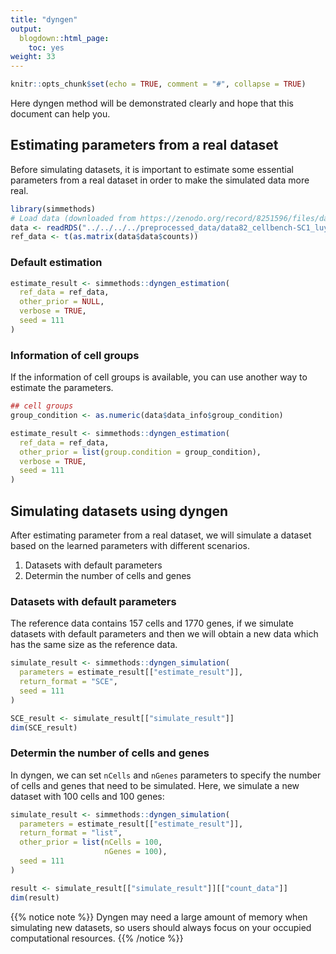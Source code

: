 ```yaml
---
title: "dyngen"
output:
  blogdown::html_page:
    toc: yes
weight: 33
---
```


<!-- github markdown built using 
rmarkdown::render("vignettes/dyngen.Rmd", output_format = rmarkdown::github_document())
-->

```r
knitr::opts_chunk$set(echo = TRUE, comment = "#", collapse = TRUE)
```
Here dyngen method will be demonstrated clearly and hope that this document can help you.

## Estimating parameters from a real dataset

Before simulating datasets, it is important to estimate some essential parameters from a real dataset in order to make the simulated data more real. 
```r
library(simmethods)
# Load data (downloaded from https://zenodo.org/record/8251596/files/data82_cellbench-SC1_luyitian.rds?download=1)
data <- readRDS("../../../../preprocessed_data/data82_cellbench-SC1_luyitian.rds")
ref_data <- t(as.matrix(data$data$counts))
```

### Default estimation

```r
estimate_result <- simmethods::dyngen_estimation(
  ref_data = ref_data,
  other_prior = NULL,
  verbose = TRUE,
  seed = 111
)
```


### Information of cell groups

If the information of cell groups is available, you can use another way to estimate the parameters.

```r
## cell groups
group_condition <- as.numeric(data$data_info$group_condition)
```


```r
estimate_result <- simmethods::dyngen_estimation(
  ref_data = ref_data,
  other_prior = list(group.condition = group_condition),
  verbose = TRUE,
  seed = 111
)
```


## Simulating datasets using dyngen

After estimating parameter from a real dataset, we will simulate a dataset based on the learned parameters with different scenarios.

1. Datasets with default parameters
2. Determin the number of cells and genes

### Datasets with default parameters

The reference data contains 157 cells and 1770 genes, if we simulate datasets with default parameters and then we will obtain a new data which has the same size as the reference data.

```r
simulate_result <- simmethods::dyngen_simulation(
  parameters = estimate_result[["estimate_result"]],
  return_format = "SCE",
  seed = 111
)
```

```r
SCE_result <- simulate_result[["simulate_result"]]
dim(SCE_result)
```

### Determin the number of cells and genes

In dyngen, we can set `nCells` and `nGenes` parameters to specify the number of cells and genes that need to be simulated.
Here, we simulate a new dataset with 100 cells and 100 genes:
```r
simulate_result <- simmethods::dyngen_simulation(
  parameters = estimate_result[["estimate_result"]],
  return_format = "list",
  other_prior = list(nCells = 100,
                     nGenes = 100),
  seed = 111
)
```

```r
result <- simulate_result[["simulate_result"]][["count_data"]]
dim(result)
```

{{% notice note %}}
Dyngen may need a large amount of memory when simulating new datasets, so users should always focus on your occupied computational resources.
{{% /notice %}}